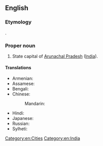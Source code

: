 ==English==
{{wikipedia}}

===Etymology===
{{bor|en|as|ইটানগৰ|withtext=1}}. {{compound|as|ইটা|নগৰ|t1=brick|t2=city}}

===Proper noun===
{{en-proper noun}}

# State capital of [[Arunachal Pradesh]] ([[India]]).

====Translations====
{{trans-top|capital of Arunachal Pradesh}}
* Armenian: {{t|hy|Իտանագար|sc=Armn}}
* Assamese: {{t+|as|ইটানগৰ}}
* Bengali: {{t|bn|ইটানগর|sc=Beng}}
* Chinese:
*: Mandarin: {{t|cmn|伊塔那噶|tr=Yītǎnàgá|sc=Hani}}
{{trans-mid}}
* Hindi: {{t|hi|ईटानगर|tr=īṭānagar}}
* Japanese: {{t|ja|イーターナガル|tr=Īdānagaru}}
* Russian: {{t|ru|Итанага́р|m}}
* Sylheti: {{t+|syl|ꠁꠐꠣꠘꠉꠞ}}
{{trans-bottom}}

[[Category:en:Cities]]
[[Category:en:India]]
